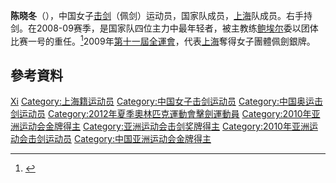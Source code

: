 {{noteTA|G1=Sports}}
{{Infobox sportsperson
| headercolor    = #778899
| name           = 陈晓冬
| image          = 
| imagesize      =
| caption        =
| birthname      =
| fullname       =
| nickname       =
| nationality    = 
| residence      =
| birth_date      = {{birth_date_and_age|1988|1|11}}<ref name="伦敦奥运">{{cite web|title=2012伦敦奥运会中国体育代表团成员名录 - 陈晓冬|url=http://2012teamchina.olympic.cn/index.php/personview/persons/16199|accessdate=2012-07-22|archive-date=2012-08-01|archive-url=https://web.archive.org/web/20120801011403/http://2012teamchina.olympic.cn/index.php/personview/persons/16199|dead-url=no}}{{zh-cn}}</ref>
| birth_place     = {{CHN}}[[上海市|上海市]]
| height         = {{height|m=1.79}}<ref name="伦敦奥运"/>
| weight         = {{weight|kg=69}}<ref name="伦敦奥运"/>
| website        = 
| country        = {{CHN}}
| sport          = 女子[[擊劍|擊劍]] - [[軍刀_(擊劍)|佩劍]]
| collegeteam    =
| club           =
| team           =
| turnedpro      =
| coach          = [[茅祎勋|茅祎勋]]<ref name="伦敦奥运"/>
| retired        =
| coaching       =
| worlds         =
| regionals      =
| nationals      =
| olympics       =
| paralympics    =
| highestranking =
| pb             =
| medaltemplates = 
{{MedalSport|女子[[擊劍|擊劍]]}}
{{MedalCompetition | [[亞洲運動會|亞洲運動會]]}}
{{MedalGold | [[2010年亞洲運動會|2010年 廣州]] | [[2010年亞洲運動會擊劍比賽|女子團體佩劍]]}}
| show-medals    = yes
}}
'''陈晓冬'''（{{bd|1988年|1月11日}}），中国女子[[击剑|击剑]]（佩剑）运动员，国家队成员，[[上海|上海]]队成员。右手持剑。在2008-09赛季，是国家队四位主力中最年轻者，被主教练[[鲍埃尔|鲍埃尔]]委以团体比赛一号的重任。<ref name=XD.Chen@TJ>{{cite news | title=视频：中国女子佩剑队的年轻面孔：陈晓冬 | date=2009年6月1日 | publisher=CCTV-5 | url=http://sports.cctv.com/20090601/101464.shtml | accessdate=2009年6月10日 | archive-date=2015年11月23日 | archive-url=https://web.archive.org/web/20151123012014/http://sports.cctv.com/20090601/101464.shtml | dead-url=no }}</ref>2009年[[中華人民共和國第十一屆全運會劍擊比賽|第十一屆全運會]]，代表[[上海|上海]]奪得女子團體佩劍銀牌。

==參考資料==
{{Reflist}}

{{DEFAULTSORT:Chen Xiaodong}}
[[Category:陈姓|Xi]]
[[Category:上海籍运动员|Category:上海籍运动员]]
[[Category:中国女子击剑运动员|Category:中国女子击剑运动员]]
[[Category:中国奥运击剑运动员|Category:中国奥运击剑运动员]]
[[Category:2012年夏季奧林匹克運動會擊劍運動員|Category:2012年夏季奧林匹克運動會擊劍運動員]]
[[Category:2010年亚洲运动会金牌得主|Category:2010年亚洲运动会金牌得主]]
[[Category:亚洲运动会击剑奖牌得主|Category:亚洲运动会击剑奖牌得主]]
[[Category:2010年亚洲运动会击剑运动员|Category:2010年亚洲运动会击剑运动员]]
[[Category:中国亚洲运动会金牌得主|Category:中国亚洲运动会金牌得主]]
